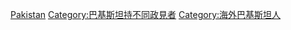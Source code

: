 [[Category:各國流亡者|Pakistan]]
[[Category:巴基斯坦持不同政見者|Category:巴基斯坦持不同政見者]]
[[Category:海外巴基斯坦人|Category:海外巴基斯坦人]]